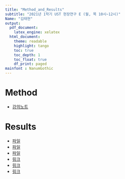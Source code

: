 ```yaml
---
title: "Method_and_Results"
subtitle: "2021년 1학기 UST 현장연구 E (월, 목 10시~12시)"
Name: "김태현"
output:
  pdf_document:
    latex_engine: xelatex
  html_document:
    theme: readable
    highlight: tango
    toc: true
    toc_depth: 1
    toc_float: true
    df_print: paged
mainfont : NanumGothic
---
```

# Method
* [강의노트](https://greendaygh.github.io/researchE2021/ResearchE-lecturenote.html)

# Results
* [파일](210311 현장연구_김태현_210311_160543.pdf)
* [파일](0315_김태현.pdf)
* [파일](Test_user03.pdf)
* [링크](https://th-kim310.github.io/ResearchE/)
* [링크](https://th-kim310.github.io/igemE/)
* [링크](https://th-kim310.github.io/researcheweb/)









